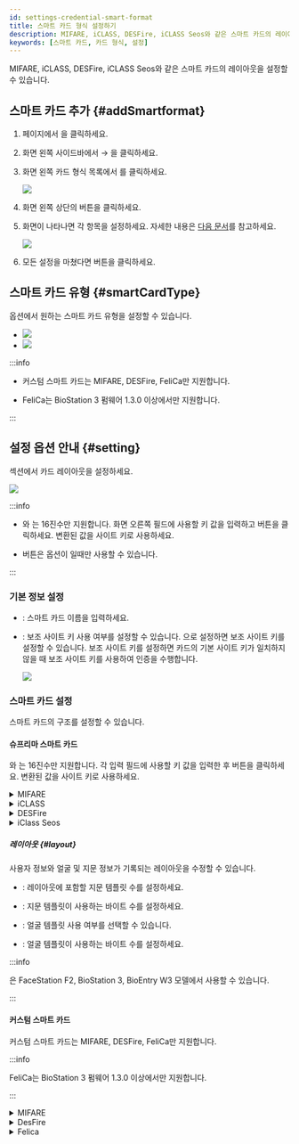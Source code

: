 ```yaml
---
id: settings-credential-smart-format
title: 스마트 카드 형식 설정하기
description: MIFARE, iCLASS, DESFire, iCLASS Seos와 같은 스마트 카드의 레이아웃을 설정할 수 있습니다.
keywords: [스마트 카드, 카드 형식, 설정]
---
```


MIFARE, iCLASS, DESFire, iCLASS Seos와 같은 스마트 카드의 레이아웃을 설정할 수 있습니다.

## 스마트 카드 추가 {#addSmartformat}

1. <Cmd sid='shell.header.launcher' /> 페이지에서 <Cmd sid='shell.header.setting' />을 클릭하세요.

1. 화면 왼쪽 사이드바에서 <Cmd sid='setting.menu.credential.root' /> → <Cmd sid='setting.menu.credential.cardFormat' />을 클릭하세요.

1. 화면 왼쪽 카드 형식 목록에서 <Cmd sid='common.smartCard' product='2' />를 클릭하세요.

    <Image src='/img/biostarx-settings-credentail-card-smart.png' />

1. 화면 왼쪽 상단의 <Cmd sid='button.func.addSmartCard' product='2' /> 버튼을 클릭하세요.

1. <Cmd sid='setting.cardFormat.addNewSmartCard' product='2' /> 화면이 나타나면 각 항목을 설정하세요. 자세한 내용은 [다음 문서](#smartCardType)를 참고하세요.

    <Image src='/img/biostarx-settings-credentail-smart-format-add.png' />

1. 모든 설정을 마쳤다면 <Cmd sid='button.apply' product='2' /> 버튼을 클릭하세요.

## 스마트 카드 유형 {#smartCardType}

<Cmd sid='setting.cardFormat.smartCardType' product='2' /> 옵션에서 원하는 스마트 카드 유형을 설정할 수 있습니다.

* <Cmd sid='common.supremaSmartCard' product='2' />

  <Image src='/img/biostarx-settings-credentail-smart-format-type.png' />

* <Cmd sid='common.customSmartCard' product='2' />

  <Image src='/img/biostarx-settings-credentail-custom-smart-format-type.png' />

:::info

* 커스텀 스마트 카드는 MIFARE, DESFire, FeliCa만 지원합니다. 

* FeliCa는 BioStation 3 펌웨어 1.3.0 이상에서만 지원합니다.

:::


## 설정 옵션 안내 {#setting}

<Cmd sid='common.info' product='2' /> 섹션에서 카드 레이아웃을 설정하세요.

<Image src='/img/biostarx-settings-credentail-smart-format-info.png' />

:::info

* <Cmd sid='setting.cardFormat.primaryKey' product='2' />와 <Cmd sid='setting.cardFormat.secondaryKey' product='2' />는 16진수만 지원합니다. 화면 오른쪽 필드에 사용할 키 값을 입력하고 <Cmd sid='setting.cardFormat.convertToHex' product='2' /> 버튼을 클릭하세요. 변환된 값을 사이트 키로 사용하세요.

* <Cmd sid='setting.cardFormat.convertToHex' product='2' /> 버튼은 <Cmd sid='setting.cardFormat.smartCardType' product='2' /> 옵션이 <Cmd sid='common.supremaSmartCard' product='2' />일때만 사용할 수 있습니다.

:::

### 기본 정보 설정

* <Cmd sid='common.name' product='2' />: 스마트 카드 이름을 입력하세요.

* <Cmd sid='setting.cardFormat.secondaryKey' product='2' />: 보조 사이트 키 사용 여부를 설정할 수 있습니다. <Cmd sid='common.active' product='2' />으로 설정하면 보조 사이트 키를 설정할 수 있습니다. 보조 사이트 키를 설정하면 카드의 기본 사이트 키가 일치하지 않을 때 보조 사이트 키를 사용하여 인증을 수행합니다.

  <Image src='/img/biostarx-settings-credential-cart-secondary-key.png' />

### 스마트 카드 설정

스마트 카드의 구조를 설정할 수 있습니다.

#### 슈프리마 스마트 카드

<Cmd sid='setting.cardFormat.primaryKey' product='2' />와 <Cmd sid='setting.cardFormat.secondaryKey' product='2' />는 16진수만 지원합니다. 각 입력 필드에 사용할 키 값을 입력한 후 <Cmd sid='setting.cardFormat.convertToHex' product='2' /> 버튼을 클릭하세요. 변환된 값을 사이트 키로 사용하세요.


<details>
<summary>MIFARE</summary>

<Image src='/img/biostarx-settings-credential-smart-card-mifare.png' />

<SmartCardType type='mifare' />

</details>

<details>
<summary>iCLASS</summary>

<Image src='/img/biostarx-settings-credential-smart-card-iclass.png' />

<SmartCardType type='iclass' />

</details>

<details>
<summary>DESFire</summary>

<Image src='/img/biostarx-settings-credential-smart-card-desfire.png' />

<SmartCardType type='desfire' />

</details>

<details>
<summary>iClass Seos</summary>

<Image src='/img/biostarx-settings-credential-smart-card-iclassseos.png' />

<SmartCardType type='iclassseos' />

</details>

##### 레이아웃 {#layout}

사용자 정보와 얼굴 및 지문 정보가 기록되는 레이아웃을 수정할 수 있습니다.

* <Cmd sid='setting.cardFormat.numberOfTemplate' product='2' />: 레이아웃에 포함할 지문 템플릿 수를 설정하세요.

* <Cmd sid='setting.cardFormat.templateSize' product='2' />: 지문 템플릿이 사용하는 바이트 수를 설정하세요.

* <Cmd sid='setting.cardFormat.useFace' product='2' />: 얼굴 템플릿 사용 여부를 선택할 수 있습니다.

* <Cmd sid='setting.cardFormat.faceTemplateSize' product='2' />: 얼굴 템플릿이 사용하는 바이트 수를 설정하세요.


:::info

<Cmd sid='setting.cardFormat.useFace' product='2' />은 FaceStation F2, BioStation 3, BioEntry W3 모델에서 사용할 수 있습니다.

:::

#### 커스텀 스마트 카드

커스텀 스마트 카드는 MIFARE, DESFire, FeliCa만 지원합니다.

:::info

FeliCa는 BioStation 3 펌웨어 1.3.0 이상에서만 지원합니다.

:::

<details>
<summary>MIFARE</summary>

<Image src='/img/biostarx-settings-credential-custom-card-mifare.png' />

<SmartCardType type='custom-mifare' />

</details>

<details>
<summary>DesFire</summary>

<Image src='/img/biostarx-settings-credential-custom-card-desfire.png' />

<SmartCardType type='custom-desfire' />

</details>

<details>
<summary>Felica</summary>

<Image src='/img/biostarx-settings-credential-custom-card-felica.png' />

<SmartCardType type='felica' />

</details>

